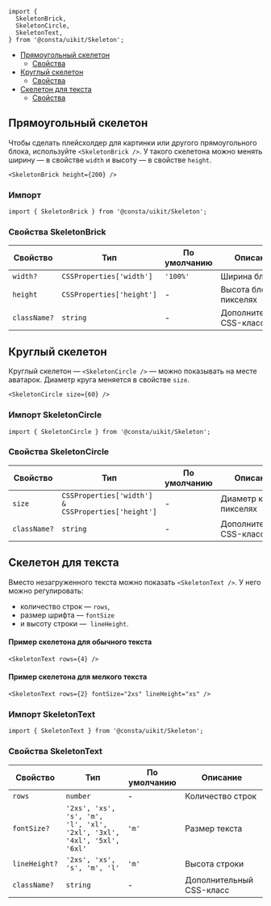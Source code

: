 
```tsx
import {
  SkeletonBrick,
  SkeletonCircle,
  SkeletonText,
} from '@consta/uikit/Skeleton';
```

<MdxMenu>

- [Прямоугольный скелетон](#прямоугольный-скелетон)
  - [Свойства](#свойства-skeletonbrick)
- [Круглый скелетон](#круглый-скелетон)
  - [Свойства](#свойства-skeletoncircle)
- [Скелетон для текста](#скелетон-для-текста)
  - [Свойства](#свойства-skeletontext)

</MdxMenu>

## Прямоугольный скелетон

Чтобы сделать плейсхолдер для картинки или другого прямоугольного блока,
используйте `<SkeletonBrick />`. У такого скелетона можно менять ширину — в свойстве `width` и высоту — в свойстве `height`.

```tsx
<SkeletonBrick height={200} />
```

<StoryBookExample>
  <SkeletonBrick height={200} />
</StoryBookExample>

### Импорт

```tsx
import { SkeletonBrick } from '@consta/uikit/Skeleton';
```

### Свойства SkeletonBrick

| Свойство     | Тип                       | По умолчанию | Описание                 |
| ------------ | ------------------------- | ------------ | ------------------------ |
| `width?`     | `CSSProperties['width']`  | `'100%'`     | Ширина блока             |
| `height`     | `CSSProperties['height']` | -            | Высота блока в пикселях  |
| `className?` | `string`                  | -            | Дополнительный CSS-класс |

## Круглый скелетон

Круглый скелетон — `<SkeletonCircle />` — можно показывать на месте аватарок. Диаметр круга меняется в свойстве `size`.

```tsx
<SkeletonCircle size={60} />
```

<StoryBookExample>
  <SkeletonCircle size={60} />
</StoryBookExample>

### Импорт SkeletonCircle

```tsx
import { SkeletonCircle } from '@consta/uikit/Skeleton';
```

### Свойства SkeletonCircle

| Свойство     | Тип                                                | По умолчанию | Описание                 |
| ------------ | -------------------------------------------------- | ------------ | ------------------------ |
| `size`       | `CSSProperties['width'] & CSSProperties['height']` | -            | Диаметр круга в пикселях |
| `className?` | `string`                                           | -            | Дополнительный CSS-класс |

## Скелетон для текста

Вместо незагруженного текста можно показать `<SkeletonText />`. У него можно регулировать:

- количество строк — `rows`,
- размер шрифта — `fontSize`
- и высоту строки —  `lineHeight`.

#### Пример скелетона для обычного текста

```tsx
<SkeletonText rows={4} />
```

<StoryBookExample>
  <SkeletonText rows={4} />
</StoryBookExample>

#### Пример скелетона для мелкого текста

```tsx
<SkeletonText rows={2} fontSize="2xs" lineHeight="xs" />
```

<StoryBookExample>
  <SkeletonText rows={2} fontSize="2xs" lineHeight="xs" />
</StoryBookExample>

### Импорт SkeletonText

```tsx
import { SkeletonText } from '@consta/uikit/Skeleton';
```

### Свойства SkeletonText

| Свойство      | Тип                                                                   | По умолчанию | Описание                 |
| ------------- | --------------------------------------------------------------------- | ------------ | ------------------------ |
| `rows`        | `number`                                                              | -            | Количество строк         |
| `fontSize?`   | `'2xs', 'xs', 's', 'm', 'l', 'xl', '2xl', '3xl', '4xl', '5xl', '6xl'` | `'m'`        | Размер текста            |
| `lineHeight?` | `'2xs', 'xs', 's', 'm', 'l'`                                          | `'m'`        | Высота строки            |
| `className?`  | `string`                                                              | -            | Дополнительный CSS-класс |
